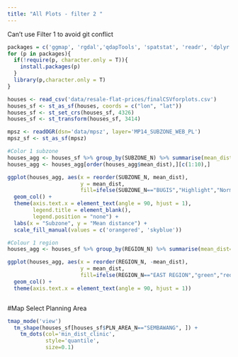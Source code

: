 ```yaml
---
title: "All Plots - filter 2 "
---
```

Can't use Filter 1 to avoid git conflict

```r
packages = c('ggmap', 'rgdal','qdapTools', 'spatstat', 'readr', 'dplyr', 'sf', 'tmap','tmaptools')
for (p in packages){ 
  if(!require(p, character.only = T)){
    install.packages(p) 
  }
  library(p,character.only = T) 
}
```

```r
houses <- read_csv('data/resale-flat-prices/finalCSVforplots.csv')
houses_sf <- st_as_sf(houses, coords = c("lon", "lat"))
houses_sf <- st_set_crs(houses_sf, 4326)
houses_sf <- st_transform(houses_sf, 3414)

mpsz <- readOGR(dsn='data/mpsz', layer='MP14_SUBZONE_WEB_PL')
mpsz_sf <- st_as_sf(mpsz)
```


```r
#Color 1 subzone
houses_agg <- houses_sf %>% group_by(SUBZONE_N) %>% summarise(mean_dist=mean(min_dist_clinic))
houses_agg <- houses_agg[order(houses_agg$mean_dist),][c(1:10),]

ggplot(houses_agg, aes(x = reorder(SUBZONE_N, mean_dist),
                       y = mean_dist,
                       fill=ifelse(SUBZONE_N=="BUGIS","Highlight","Normal"))) + 
  geom_col() + 
  theme(axis.text.x = element_text(angle = 90, hjust = 1),
        legend.title = element_blank(),
        legend.position = "none") +
  labs(x = "Subzone", y = "Mean distance") +
  scale_fill_manual(values = c('orangered', 'skyblue'))
```

```r
#Colour 1 region
houses_agg <- houses_sf %>% group_by(REGION_N) %>% summarise(mean_dist=mean(min_dist_clinic))

ggplot(houses_agg, aes(x = reorder(REGION_N, -mean_dist),
                       y = mean_dist,
                       fill=ifelse(REGION_N=="EAST REGION","green","red"))) + 
  geom_col() + 
  theme(axis.text.x = element_text(angle = 90, hjust = 1))
```

```r

```

#Map Select Planning Area

```r
tmap_mode('view')
  tm_shape(houses_sf[houses_sf$PLN_AREA_N=="SEMBAWANG", ]) +
    tm_dots(col='min_dist_clinic',
            style='quantile',
            size=0.1)
```

```r

```

```r

```

```r

```

```r

```